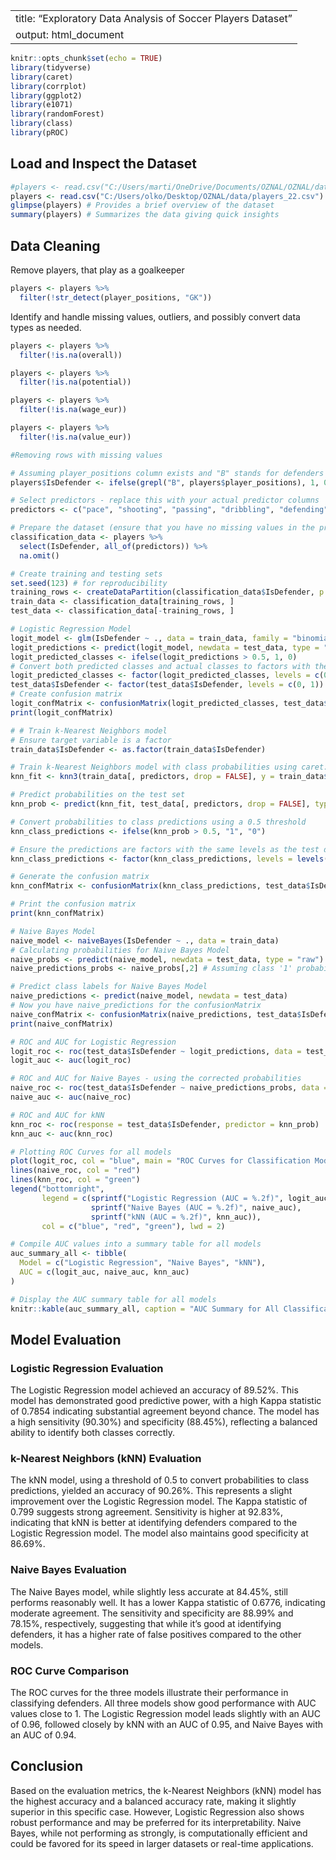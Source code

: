 
---
title: "Exploratory Data Analysis of Soccer Players Dataset"
output: html_document
---

```r
knitr::opts_chunk$set(echo = TRUE)
library(tidyverse)
library(caret)
library(corrplot)
library(ggplot2)
library(e1071)
library(randomForest)
library(class)
library(pROC)
```

## Load and Inspect the Dataset

```r
#players <- read.csv("C:/Users/marti/OneDrive/Documents/OZNAL/OZNAL/data/players_22.csv")
players <- read.csv("C:/Users/olko/Desktop/OZNAL/data/players_22.csv")
glimpse(players) # Provides a brief overview of the dataset
summary(players) # Summarizes the data giving quick insights
```

## Data Cleaning

Remove players, that play as a goalkeeper

```r
players <- players %>% 
  filter(!str_detect(player_positions, "GK")) 
```

Identify and handle missing values, outliers, and possibly convert data types as needed.

```r
players <- players %>% 
  filter(!is.na(overall))

players <- players %>% 
  filter(!is.na(potential))

players <- players %>% 
  filter(!is.na(wage_eur))

players <- players %>% 
  filter(!is.na(value_eur))

#Removing rows with missing values
```

```r
# Assuming player_positions column exists and "B" stands for defenders like "CB", "LB", "RB"
players$IsDefender <- ifelse(grepl("B", players$player_positions), 1, 0) 

# Select predictors - replace this with your actual predictor columns
predictors <- c("pace", "shooting", "passing", "dribbling", "defending", "physic", "height_cm", "weight_kg")

# Prepare the dataset (ensure that you have no missing values in the predictors and the target variable)
classification_data <- players %>% 
  select(IsDefender, all_of(predictors)) %>% 
  na.omit()

# Create training and testing sets
set.seed(123) # for reproducibility
training_rows <- createDataPartition(classification_data$IsDefender, p = 0.8, list = FALSE)
train_data <- classification_data[training_rows, ]
test_data <- classification_data[-training_rows, ]

```

```r
# Logistic Regression Model
logit_model <- glm(IsDefender ~ ., data = train_data, family = "binomial")
logit_predictions <- predict(logit_model, newdata = test_data, type = "response")
logit_predicted_classes <- ifelse(logit_predictions > 0.5, 1, 0)
# Convert both predicted classes and actual classes to factors with the same levels
logit_predicted_classes <- factor(logit_predicted_classes, levels = c(0, 1))
test_data$IsDefender <- factor(test_data$IsDefender, levels = c(0, 1))
# Create confusion matrix
logit_confMatrix <- confusionMatrix(logit_predicted_classes, test_data$IsDefender)
print(logit_confMatrix)
```

```r
# # Train k-Nearest Neighbors model
# Ensure target variable is a factor
train_data$IsDefender <- as.factor(train_data$IsDefender)

# Train k-Nearest Neighbors model with class probabilities using caret::knn3
knn_fit <- knn3(train_data[, predictors, drop = FALSE], y = train_data$IsDefender, k = 5, prob = TRUE)

# Predict probabilities on the test set
knn_prob <- predict(knn_fit, test_data[, predictors, drop = FALSE], type = "prob")[,2]

# Convert probabilities to class predictions using a 0.5 threshold
knn_class_predictions <- ifelse(knn_prob > 0.5, "1", "0")

# Ensure the predictions are factors with the same levels as the test data target variable
knn_class_predictions <- factor(knn_class_predictions, levels = levels(train_data$IsDefender))

# Generate the confusion matrix
knn_confMatrix <- confusionMatrix(knn_class_predictions, test_data$IsDefender)

# Print the confusion matrix
print(knn_confMatrix)
```

```r
# Naive Bayes Model
naive_model <- naiveBayes(IsDefender ~ ., data = train_data)
# Calculating probabilities for Naive Bayes Model
naive_probs <- predict(naive_model, newdata = test_data, type = "raw")
naive_predictions_probs <- naive_probs[,2] # Assuming class '1' probabilities are in the second column

# Predict class labels for Naive Bayes Model
naive_predictions <- predict(naive_model, newdata = test_data)
# Now you have naive_predictions for the confusionMatrix
naive_confMatrix <- confusionMatrix(naive_predictions, test_data$IsDefender)
print(naive_confMatrix)
```

```r
# ROC and AUC for Logistic Regression
logit_roc <- roc(test_data$IsDefender ~ logit_predictions, data = test_data)
logit_auc <- auc(logit_roc)

# ROC and AUC for Naive Bayes - using the corrected probabilities
naive_roc <- roc(test_data$IsDefender ~ naive_predictions_probs, data = test_data)
naive_auc <- auc(naive_roc)

# ROC and AUC for kNN
knn_roc <- roc(response = test_data$IsDefender, predictor = knn_prob)
knn_auc <- auc(knn_roc)

# Plotting ROC Curves for all models
plot(logit_roc, col = "blue", main = "ROC Curves for Classification Models")
lines(naive_roc, col = "red")
lines(knn_roc, col = "green")
legend("bottomright", 
       legend = c(sprintf("Logistic Regression (AUC = %.2f)", logit_auc),
                  sprintf("Naive Bayes (AUC = %.2f)", naive_auc),
                  sprintf("kNN (AUC = %.2f)", knn_auc)),
       col = c("blue", "red", "green"), lwd = 2)

```

```r
# Compile AUC values into a summary table for all models
auc_summary_all <- tibble(
  Model = c("Logistic Regression", "Naive Bayes", "kNN"),
  AUC = c(logit_auc, naive_auc, knn_auc)
)

# Display the AUC summary table for all models
knitr::kable(auc_summary_all, caption = "AUC Summary for All Classification Models")

```

## Model Evaluation

### Logistic Regression Evaluation

The Logistic Regression model achieved an accuracy of 89.52%. This model has demonstrated good predictive power, with a high Kappa statistic of 0.7854 indicating substantial agreement beyond chance. The model has a high sensitivity (90.30%) and specificity (88.45%), reflecting a balanced ability to identify both classes correctly.

### k-Nearest Neighbors (kNN) Evaluation

The kNN model, using a threshold of 0.5 to convert probabilities to class predictions, yielded an accuracy of 90.26%. This represents a slight improvement over the Logistic Regression model. The Kappa statistic of 0.799 suggests strong agreement. Sensitivity is higher at 92.83%, indicating that kNN is better at identifying defenders compared to the Logistic Regression model. The model also maintains good specificity at 86.69%.

### Naive Bayes Evaluation

The Naive Bayes model, while slightly less accurate at 84.45%, still performs reasonably well. It has a lower Kappa statistic of 0.6776, indicating moderate agreement. The sensitivity and specificity are 88.99% and 78.15%, respectively, suggesting that while it's good at identifying defenders, it has a higher rate of false positives compared to the other models.

### ROC Curve Comparison

The ROC curves for the three models illustrate their performance in classifying defenders. All three models show good performance with AUC values close to 1. The Logistic Regression model leads slightly with an AUC of 0.96, followed closely by kNN with an AUC of 0.95, and Naive Bayes with an AUC of 0.94.

## Conclusion

Based on the evaluation metrics, the k-Nearest Neighbors (kNN) model has the highest accuracy and a balanced accuracy rate, making it slightly superior in this specific case. However, Logistic Regression also shows robust performance and may be preferred for its interpretability. Naive Bayes, while not performing as strongly, is computationally efficient and could be favored for its speed in larger datasets or real-time applications.